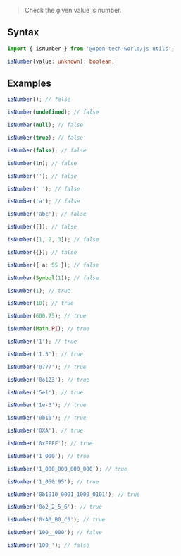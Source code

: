 > Check the given value is number.

## Syntax

```ts
import { isNumber } from '@open-tech-world/js-utils';

isNumber(value: unknown): boolean;
```

## Examples

```ts
isNumber(); // false

isNumber(undefined); // false

isNumber(null); // false

isNumber(true); // false

isNumber(false); // false

isNumber(1n); // false

isNumber(''); // false

isNumber(' '); // false

isNumber('a'); // false

isNumber('abc'); // false

isNumber([]); // false

isNumber([1, 2, 3]); // false

isNumber({}); // false

isNumber({ a: 55 }); // false

isNumber(Symbol(1)); // false

isNumber(1); // true

isNumber(10); // true

isNumber(600.75); // true

isNumber(Math.PI); // true

isNumber('1'); // true

isNumber('1.5'); // true

isNumber('0777'); // true

isNumber('0o123'); // true

isNumber('5e1'); // true

isNumber('1e-3'); // true

isNumber('0b10'); // true

isNumber('0XA'); // true

isNumber('0xFFFF'); // true

isNumber('1_000'); // true

isNumber('1_000_000_000_000'); // true

isNumber('1_050.95'); // true

isNumber('0b1010_0001_1000_0101'); // true

isNumber('0o2_2_5_6'); // true

isNumber('0xA0_B0_C0'); // true

isNumber('100__000'); // false

isNumber('100_'); // false

```
